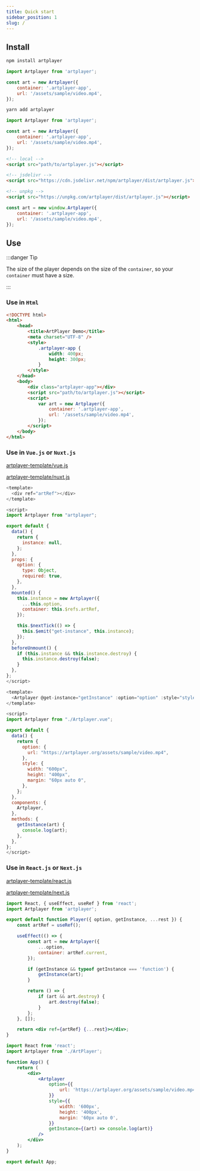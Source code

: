 ```yaml
---
title: Quick start
sidebar_position: 1
slug: /
---
```



## Install

<Tabs>
<TabItem value="npm" label="npm">

```bash
npm install artplayer
```

```js
import Artplayer from 'artplayer';

const art = new Artplayer({
    container: '.artplayer-app',
    url: '/assets/sample/video.mp4',
});
```

</TabItem>
<TabItem value="yarn" label="yarn">

```bash
yarn add artplayer
```

```js
import Artplayer from 'artplayer';

const art = new Artplayer({
    container: '.artplayer-app',
    url: '/assets/sample/video.mp4',
});
```

</TabItem>
<TabItem value="script" label="script">

```html showLineNumbers
<!-- local -->
<script src="path/to/artplayer.js"></script>

<!-- jsdelivr -->
<script src="https://cdn.jsdelivr.net/npm/artplayer/dist/artplayer.js"></script>

<!-- unpkg -->
<script src="https://unpkg.com/artplayer/dist/artplayer.js"></script>
```

```js
const art = new window.Artplayer({
    container: '.artplayer-app',
    url: '/assets/sample/video.mp4',
});
```

</TabItem>
</Tabs>

## Use

:::danger Tip

The size of the player depends on the size of the `container`, so your `container` must have a size.

:::

### Use in `Html`

```html showLineNumbers
<!DOCTYPE html>
<html>
    <head>
        <title>ArtPlayer Demo</title>
        <meta charset="UTF-8" />
        <style>
            .artplayer-app {
                width: 400px;
                height: 300px;
            }
        </style>
    </head>
    <body>
        <div class="artplayer-app"></div>
        <script src="path/to/artplayer.js"></script>
        <script>
            var art = new Artplayer({
                container: '.artplayer-app',
                url: '/assets/sample/video.mp4',
            });
        </script>
    </body>
</html>
```

### Use in `Vue.js` or `Nuxt.js`

<Tabs>
<TabItem value="Vue.js" label="Vue.js">

[artplayer-template/vue.js](https://github.com/zhw2590582/ArtPlayer/tree/master/packages/artplayer-template/vue.js)

</TabItem>
<TabItem value="Nuxt.js" label="Nuxt.js">

[artplayer-template/nuxt.js](https://github.com/zhw2590582/ArtPlayer/tree/master/packages/artplayer-template/nuxt.js)

</TabItem>
</Tabs>

<Tabs>
<TabItem value="Artplayer.vue" label="Artplayer.vue">

```js showLineNumbers
<template>
  <div ref="artRef"></div>
</template>

<script>
import Artplayer from "artplayer";

export default {
  data() {
    return {
      instance: null,
    };
  },
  props: {
    option: {
      type: Object,
      required: true,
    },
  },
  mounted() {
    this.instance = new Artplayer({
      ...this.option,
      container: this.$refs.artRef,
    });

    this.$nextTick(() => {
      this.$emit("get-instance", this.instance);
    });
  },
  beforeUnmount() {
    if (this.instance && this.instance.destroy) {
      this.instance.destroy(false);
    }
  },
};
</script>
```

</TabItem>
<TabItem value="App.vue" label="App.vue">

```js showLineNumbers
<template>
  <Artplayer @get-instance="getInstance" :option="option" :style="style" />
</template>

<script>
import Artplayer from "./Artplayer.vue";

export default {
  data() {
    return {
      option: {
        url: "https://artplayer.org/assets/sample/video.mp4",
      },
      style: {
        width: "600px",
        height: "400px",
        margin: "60px auto 0",
      },
    };
  },
  components: {
    Artplayer,
  },
  methods: {
    getInstance(art) {
      console.log(art);
    },
  },
};
</script>
```

</TabItem>
</Tabs>

### Use in `React.js` or `Next.js`

<Tabs>
<TabItem value="React.js" label="React.js">

[artplayer-template/react.js](https://github.com/zhw2590582/ArtPlayer/tree/master/packages/artplayer-template/react.js)

</TabItem>
<TabItem value="Next.js" label="Next.js">

[artplayer-template/next.js](https://github.com/zhw2590582/ArtPlayer/tree/master/packages/artplayer-template/next.js)

</TabItem>
</Tabs>

<Tabs>
<TabItem value="ArtPlayer.jsx" label="ArtPlayer.jsx">

```jsx showLineNumbers
import React, { useEffect, useRef } from 'react';
import Artplayer from 'artplayer';

export default function Player({ option, getInstance, ...rest }) {
    const artRef = useRef();

    useEffect(() => {
        const art = new Artplayer({
            ...option,
            container: artRef.current,
        });

        if (getInstance && typeof getInstance === 'function') {
            getInstance(art);
        }

        return () => {
            if (art && art.destroy) {
                art.destroy(false);
            }
        };
    }, []);

    return <div ref={artRef} {...rest}></div>;
}
```

</TabItem>
<TabItem value="App.jsx" label="App.jsx">

```jsx showLineNumbers
import React from 'react';
import Artplayer from './ArtPlayer';

function App() {
    return (
        <div>
            <Artplayer
                option={{
                    url: 'https://artplayer.org/assets/sample/video.mp4',
                }}
                style={{
                    width: '600px',
                    height: '400px',
                    margin: '60px auto 0',
                }}
                getInstance={(art) => console.log(art)}
            />
        </div>
    );
}

export default App;
```

</TabItem>
</Tabs>
